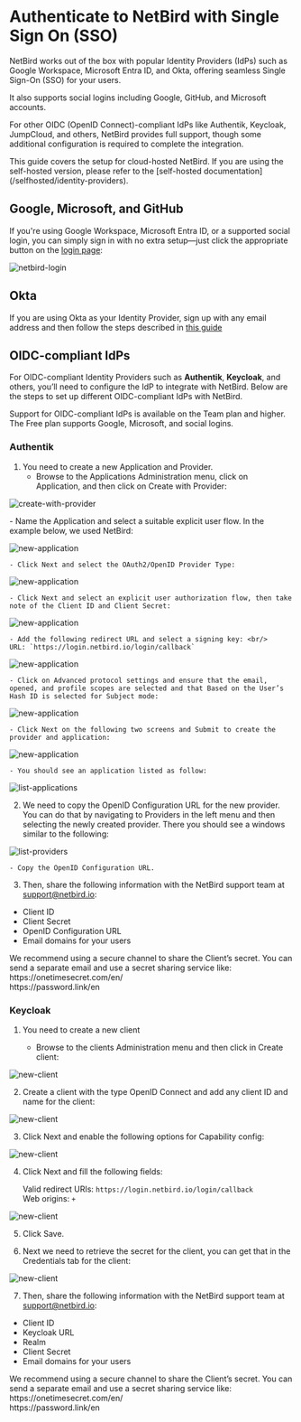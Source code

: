 
# Authenticate to NetBird with Single Sign On (SSO)

NetBird works out of the box with popular Identity Providers (IdPs) such as Google Workspace, Microsoft Entra ID, and Okta,
offering seamless Single Sign-On (SSO) for your users.

It also supports social logins including Google, GitHub, and Microsoft accounts.

For other OIDC (OpenID Connect)-compliant IdPs like Authentik, Keycloak, JumpCloud, and others, NetBird provides full support,
though some additional configuration is required to complete the integration.

<Note>
    This guide covers the setup for cloud-hosted NetBird. If you are using the self-hosted version, please refer
    to the [self-hosted documentation](/selfhosted/identity-providers).
</Note>

## Google, Microsoft, and GitHub

If you're using Google Workspace, Microsoft Entra ID, or a supported social login, you can simply sign in with no extra
setup—just click the appropriate button on the [login page](https://app.netbird.io/):

<p>
    <img src="/docs-static/img/how-to-guides/single-sign-on/netbird-login.png" alt="netbird-login" className="imagewrapper"/>
</p>

## Okta

If you are using Okta as your Identity Provider, sign up with any email address and then follow the steps described
in [this guide](/how-to/okta-sync#get-started-with-net-bird-okta-integration)

## OIDC-compliant IdPs

For OIDC-compliant Identity Providers such as **Authentik**, **Keycloak**, and others, you’ll need to configure the IdP
to integrate with NetBird. Below are the steps to set up different OIDC-compliant IdPs with NetBird.

<Note>
    Support for OIDC-compliant IdPs is available on the Team plan and higher.
    The Free plan supports Google, Microsoft, and social logins.
</Note>

### Authentik

1. You need to create a new Application and Provider.
    - Browse to the Applications Administration menu, click on Application, and then click on Create with Provider:

<p>
    <img src="/docs-static/img/how-to-guides/single-sign-on/authentik-idp/1-create-with-provider.png" alt="create-with-provider" className="imagewrapper-big"/>
</p>
        - Name the Application and select a suitable explicit user flow. In the example below, we used NetBird:

<p>
    <img src="/docs-static/img/how-to-guides/single-sign-on/authentik-idp/2-new-application.png" alt="new-application" className="imagewrapper-big"/>
</p>

    - Click Next and select the OAuth2/OpenID Provider Type:

<p>
    <img src="/docs-static/img/how-to-guides/single-sign-on/authentik-idp/3-new-application-type.png" alt="new-application" className="imagewrapper-big"/>
</p>

    - Click Next and select an explicit user authorization flow, then take note of the Client ID and Client Secret:
<p>
    <img src="/docs-static/img/how-to-guides/single-sign-on/authentik-idp/4-new-application-client-id.png" alt="new-application" className="imagewrapper-big"/>
</p>

    - Add the following redirect URL and select a signing key: <br/>
    URL: `https://login.netbird.io/login/callback`
<p>
    <img src="/docs-static/img/how-to-guides/single-sign-on/authentik-idp/5-new-application-sign.png" alt="new-application" className="imagewrapper-big"/>
</p>

    - Click on Advanced protocol settings and ensure that the email, opened, and profile scopes are selected and that Based on the User’s Hash ID is selected for Subject mode:

<p>
    <img src="/docs-static/img/how-to-guides/single-sign-on/authentik-idp/6-new-application-scopes.png" alt="new-application" className="imagewrapper-big"/>
</p>

    - Click Next on the following two screens and Submit to create the provider and application:

<p>
    <img src="/docs-static/img/how-to-guides/single-sign-on/authentik-idp/7-new-application-submit.png" alt="new-application" className="imagewrapper-big"/>
</p>

    - You should see an application listed as follow:

<p>
    <img src="/docs-static/img/how-to-guides/single-sign-on/authentik-idp/8-list-applications.png" alt="list-applications" className="imagewrapper-big"/>
</p>

2. We need to copy the OpenID Configuration URL for the new provider. You can do that by navigating to Providers in the left menu and then selecting the newly created provider. There you should see a windows similar to the following:

<p>
    <img src="/docs-static/img/how-to-guides/single-sign-on/authentik-idp/9-list-providers.png" alt="list-providers" className="imagewrapper-big"/>
</p>

    - Copy the OpenID Configuration URL.


3. Then, share the following information with the NetBird support team at support@netbird.io:

- Client ID
- Client Secret
- OpenID Configuration URL
- Email domains for your users

<Note>
We recommend using a secure channel to share the Client’s secret. You can send a separate email and use a secret sharing service like: <br/>
https://onetimesecret.com/en/ <br/>
https://password.link/en
</Note>

### Keycloak

1. You need to create a new client

    - Browse to the clients Administration menu and then click in Create client:

<p>
    <img src="/docs-static/img/how-to-guides/single-sign-on/keycloak-idp/1-new-client.png" alt="new-client" className="imagewrapper-big"/>
</p>

2. Create a client with the type OpenID Connect and add any client ID and name for the client:

<p>
    <img src="/docs-static/img/how-to-guides/single-sign-on/keycloak-idp/2-new-client-type.png" alt="new-client" className="imagewrapper-big"/>
</p>

3. Click Next and enable the following options for Capability config:

<p>
    <img src="/docs-static/img/how-to-guides/single-sign-on/keycloak-idp/3-new-client-capability.png" alt="new-client" className="imagewrapper-big"/>
</p>

4. Click Next and fill the following fields:

    Valid redirect URIs: `https://login.netbird.io/login/callback` <br/>
    Web origins: `+`

<p>
    <img src="/docs-static/img/how-to-guides/single-sign-on/keycloak-idp/4-new-client-callback.png" alt="new-client" className="imagewrapper-big"/>
</p>

5. Click Save.

6. Next we need to retrieve the secret for the client, you can get that in the Credentials tab for the client:

<p>
    <img src="/docs-static/img/how-to-guides/single-sign-on/keycloak-idp/5-new-client-credentials.png" alt="new-client" className="imagewrapper-big"/>
</p>

7. Then, share the following information with the NetBird support team at support@netbird.io:

- Client ID
- Keycloak URL
- Realm
- Client Secret
- Email domains for your users

<Note>
We recommend using a secure channel to share the Client’s secret. You can send a separate email and use a secret sharing service like: <br/>
https://onetimesecret.com/en/ <br/>
https://password.link/en
</Note>
